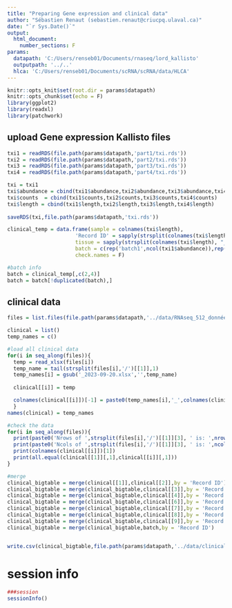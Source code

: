 ---
title: "Preparing Gene expression and clinical data"
author: "Sébastien Renaut (sebastien.renaut@criucpq.ulaval.ca)"
date: "`r Sys.Date()`"
output:
  html_document:
    number_sections: F
params:
  datapath: 'C:/Users/renseb01/Documents/rnaseq/lord_kallisto'
  outputpath: '../..' 
  hlca: 'C:/Users/renseb01/Documents/scRNA/scRNA/data/HLCA'
---


```{r setup, include=FALSE}
knitr::opts_knit$set(root.dir = params$datapath)
knitr::opts_chunk$set(echo = F)
library(ggplot2)
library(readxl)
library(patchwork)
```

## upload Gene expression Kallisto files
```{r data upload}
txi1 = readRDS(file.path(params$datapath,'part1/txi.rds'))
txi2 = readRDS(file.path(params$datapath,'part2/txi.rds'))
txi3 = readRDS(file.path(params$datapath,'part3/txi.rds'))
txi4 = readRDS(file.path(params$datapath,'part4/txi.rds'))

txi = txi1
txi$abundance = cbind(txi1$abundance,txi2$abundance,txi3$abundance,txi4$abundance)
txi$counts  = cbind(txi1$counts,txi2$counts,txi3$counts,txi4$counts)
txi$length = cbind(txi1$length,txi2$length,txi3$length,txi4$length)
  
saveRDS(txi,file.path(params$datapath,'txi.rds'))

clinical_temp = data.frame(sample = colnames(txi$length), 
                      'Record ID' = sapply(strsplit(colnames(txi$length), "_"), "[",5),
                      tissue = sapply(strsplit(colnames(txi$length), "_"), "[",6),
                      batch = c(rep('batch1',ncol(txi1$abundance)),rep('batch2',ncol(txi2$abundance)),rep('batch3',ncol(txi3$abundance)),rep('batch4',ncol(txi4$abundance))),
                      check.names = F)

#batch info
batch = clinical_temp[,c(2,4)]
batch = batch[!duplicated(batch),]
```

## clinical data
```{r clinical data}
files = list.files(file.path(params$datapath,'../data/RNAseq_512_données'),full.names = T)

clinical = list()
temp_names = c()

#load all clinical data
for(i in seq_along(files)){
  temp = read_xlsx(files[i])
  temp_name = tail(strsplit(files[i],'/')[[1]],1)
  temp_names[i] = gsub('_2023-09-20.xlsx','',temp_name)
  
  clinical[[i]] = temp

  colnames(clinical[[i]])[-1] = paste0(temp_names[i],'_',colnames(clinical[[i]])[-1])
  }
names(clinical) = temp_names

#check the data
for(i in seq_along(files)){
  print(paste0('Nrows of ',strsplit(files[i],'/')[[1]][3], ' is: ',nrow(clinical[[i]])))
  print(paste0('Ncols of ',strsplit(files[i],'/')[[1]][3], ' is: ',ncol(clinical[[i]])))
  print(colnames(clinical[[i]])[1])
  print(all.equal(clinical[[1]][,1],clinical[[i]][,1]))
}

#merge
clinical_bigtable = merge(clinical[[1]],clinical[[2]],by = 'Record ID')
clinical_bigtable = merge(clinical_bigtable,clinical[[3]],by = 'Record ID')
clinical_bigtable = merge(clinical_bigtable,clinical[[4]],by = 'Record ID')
clinical_bigtable = merge(clinical_bigtable,clinical[[6]],by = 'Record ID')
clinical_bigtable = merge(clinical_bigtable,clinical[[7]],by = 'Record ID')
clinical_bigtable = merge(clinical_bigtable,clinical[[8]],by = 'Record ID')
clinical_bigtable = merge(clinical_bigtable,clinical[[9]],by = 'Record ID')
clinical_bigtable = merge(clinical_bigtable,batch,by = 'Record ID')


write.csv(clinical_bigtable,file.path(params$datapath,'../data/clinical_bigtable.csv'),row.names = F)
```


# session info  
```{r session, message= T}
###session
sessionInfo()
```